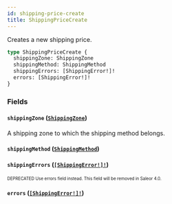 ```yaml
---
id: shipping-price-create
title: ShippingPriceCreate
---
```


Creates a new shipping price.

```graphql
type ShippingPriceCreate {
  shippingZone: ShippingZone
  shippingMethod: ShippingMethod
  shippingErrors: [ShippingError!]!
  errors: [ShippingError!]!
}
```

### Fields

#### `shippingZone` ([`ShippingZone`](/developer/api-reference/objects/shipping-zone.mdx))

A shipping zone to which the shipping method belongs.

#### `shippingMethod` ([`ShippingMethod`](/developer/api-reference/objects/shipping-method.mdx))

#### `shippingErrors` ([`[ShippingError!]!`](/developer/api-reference/objects/shipping-error.mdx))

<sub><sup><span className="deprecatedTag">DEPRECATED</span> Use errors field instead. This field will be removed in Saleor 4.0.</sup></sub>

#### `errors` ([`[ShippingError!]!`](/developer/api-reference/objects/shipping-error.mdx))

